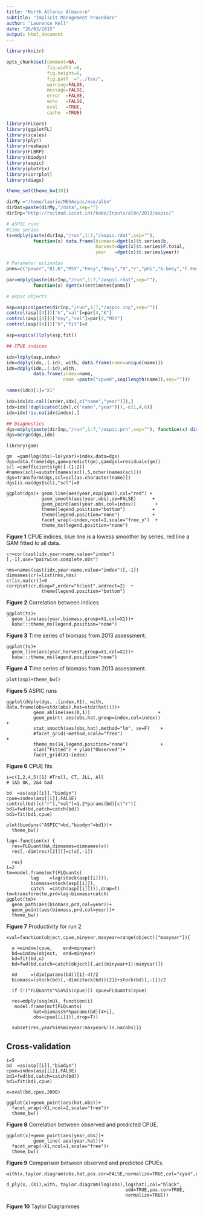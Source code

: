 ```yaml
---
title: "North Atlanic Albacore"
subtitle: "Implicit Management Procedure"
author: "Laurence Kell"
date: "26/03/2015"
output: html_document
---
```


```r
library(knitr)

opts_chunk$set(comment=NA, 
               fig.width =6, 
               fig.height=6,
               fig.path  ="../tex/",
               warning=FALSE, 
               message=FALSE, 
               error  =FALSE, 
               echo   =FALSE, 
               eval   =TRUE,
               cache  =TRUE)
```

```r
library(FLCore)
library(ggplotFL)
library(scales)
library(plyr)
library(reshape)
library(FLBRP)
library(biodyn)
library(aspic)
library(plotrix)
library(corrplot)
library(diags)

theme_set(theme_bw(10))

dirMy ="/home/laurie/MEGAsync/mse/albn"
dirDat=paste(dirMy,"/data",sep="")
dirInp="http://rscloud.iccat.int/kobe/Inputs/albn/2013/aspic/"
```

```r
# ASPIC runs
#time series 
ts=mdply(paste(dirInp,"/run",1:7,"/aspic.rdat",sep=""),
          function(x) data.frame(biomass=dget(x)$t.series$b,
                                 harvest=dget(x)$t.series$F.total,
                                 year   =dget(x)$t.series$year))
```

```r
# Parameter estimates
pnms=c("power","B1.K","MSY","Fmsy","Bmsy","K","r","phi","b.bmsy","F.Fmsy","yield.eq")

par=mdply(paste(dirInp,"/run",1:7,"/aspic.rdat",sep=""),
          function(x) dget(x)$estimates[pnms])
```

```r
# aspic objects

asp=aspics(paste(dirInp,"/run",1:7,"/aspic.inp",sep=""))
control(asp[[4]])["k","val"]=par[4,"K"]
control(asp[[4]])["msy","val"]=par[4,"MSY"]
control(asp[[4]])["k","fit"]=0

asp=aspics(llply(asp,fit))
```

```r
## CPUE indices

idx=ldply(asp,index)
idn=ddply(idx,.(.id), with, data.frame(name=unique(name)))
idn=ddply(idn,.(.id),with, 
          data.frame(index=name,
                     name =paste("cpue0",seq(length(name)),sep="")))

names(idn)[1]="X1"

idx=idx[do.call(order,idx[,c("name","year")]),]
idx=idx[!duplicated(idx[,c("name","year")]),-c(1,4,6)]
idx=idx[!is.na(idx$index),]

## Diagnostics
dgs=mdply(paste(dirInp,"/run",1:7,"/aspic.prn",sep=""), function(x) diags(x,"aspic"))
dgs=merge(dgs,idn)
```

```rabn-imp-cpue
library(gam)

gm  =gam(log(obs)~lo(year)+index,data=dgs)
dgs=data.frame(dgs,gam=predict(gm),gamdgsl=residuals(gm))
scl =coefficients(gm)[-(1:2)]
#names(scl)=substr(names(scl),5,nchar(names(scl)))
dgs=transform(dgs,scl=scl[as.character(name)])
dgs[is.na(dgs$scl),"scl"]=0

ggplot(dgs)+ geom_line(aes(year,exp(gam)),col="red") +
             geom_smooth(aes(year,obs),se=FALSE)      +           
             geom_point(aes(year,obs,col=index))       +
             theme(legend.position="bottom")          +
             theme(legend.position="none")            +
             facet_wrap(~index,ncol=1,scale="free_y")  +
             theme_ms(legend.position="none")
```

**Figure 1** CPUE indices, blue line is a lowess smoother by series, red line a GAM fitted to all data.

```rabn-imp-cpueCor
cr=cor(cast(idx,year~name,value="index")[,-1],use="pairwise.complete.obs")

nms=names(cast(idx,year~name,value="index")[,-1])
dimnames(cr)=list(nms,nms)
cr[is.na(cr)]=0
corrplot(cr,diag=F,order="hclust",addrect=2)  +          
             theme(legend.position="bottom")  
```

**Figure 2** Correlation between indices


```rabn-imp-tsB
ggplot(ts)+
  geom_line(aes(year,biomass,group=X1,col=X1))+
  kobe:::theme_ms(legend.position="none")
```

**Figure 3** Time series of biomass from 2013 assessment.


```rabn-imp-tsF
ggplot(ts)+
  geom_line(aes(year,harvest,group=X1,col=X1))+
  kobe:::theme_ms(legend.position="none")
```

**Figure 4** Time series of biomass from 2013 assessment.


```rabn-imp-aspic
plot(asp)+theme_bw()
```

**Figure 5** ASPIC runs


```rabn-imp-diags
ggplot(ddply(dgs, .(index,X1), with, data.frame(obs=stdz(obs),hat=stdz(hat))))+
          geom_abline(aes(0,1))                         +
          geom_point( aes(obs,hat,group=index,col=index))                     +
          stat_smooth(aes(obs,hat),method="lm", se=F)    +
          #facet_grid(~method,scale="free")                                   +
          theme_ms(14,legend.position="none")            +
          xlab("Fitted") + ylab("Observed")+
          facet_grid(X1~index)
```

**Figure 6** CPUE fits


```rabn-imp-cf
i=c(1,2,4,5)[1] #Troll, CT, JLL, All
# 1&5 OK, 2&4 bad

bd  =as(asp[[i]],"biodyn")
cpue=index(asp[[i]],FALSE)
control(bd)[c("r"),"val"]=1.2*params(bd)[c("r")]
bd1=fwd(bd,catch=catch(bd))
bd1=fit(bd1,cpue)

plot(biodyns("ASPIC"=bd,"biodyn"=bd1))+
  theme_bw()
```


```rabn-imp-aspicOps
lag<-function(x) {
  res=FLQuant(NA,dimnames=dimnames(x))
  res[,-dim(res)[2]][]=c(x[,-1])
  
  res}
i=2
tm=model.frame(mcf(FLQuants(
         lag    =lag(stock(asp[[i]])),
         biomass=stock(asp[[i]]),
         catch  =catch(asp[[i]]))),drop=T)
tm=transform(tm,prd=lag-biomass+catch)
ggplot(tm)+
  geom_path(aes(biomass,prd,col=year))+
  geom_point(aes(biomass,prd,col=year))+
  theme_bw()
```

**Figure 7** Productivity for run 2

```rabn-imp-xval
xval=function(object,cpue,minyear,maxyear=range(object)["maxyear"]){

  u =window(cpue,    end=minyear)
  bd=window(object,  end=minyear)
  bd=fit(bd,u)
  bd=fwd(bd,catch=catch(object)[,ac((minyear+1):maxyear)])
  
  nU     =(dim(params(bd))[1]-4)/2
  biomass=(stock(bd)[,-dim(stock(bd))[2]]+stock(bd)[,-1])/2
  
  if (!("FLQuants"%in%is(cpue))) cpue=FLQuants(cpue)
  
  res=mdply(seq(nU), function(i)
   model.frame(mcf(FLQuants(
          hat=biomass%*%params(bd)[4+i],
          obs=cpue[[i]])),drop=T))

  subset(res,year%in%minyear:maxyear&!is.na(obs))}
```

## Cross-validation

```rabn-imp-xval1
i=5
bd  =as(asp[[i]],"biodyn")
cpue=index(asp[[i]],FALSE)
bd1=fwd(bd,catch=catch(bd))
bd1=fit(bd1,cpue)

x=xval(bd,cpue,2000)

ggplot(x)+geom_point(aes(hat,obs))+
  facet_wrap(~X1,ncol=2,scale="free")+
  theme_bw()
```

**Figure 8** Correlation between observed and predicted CPUE.

```rabn-imp-xval2
ggplot(x)+geom_point(aes(year,obs))+
          geom_line( aes(year,hat))+
  facet_wrap(~X1,ncol=1,scale="free")+
  theme_bw()
```

**Figure 9** Comparison between observed and predicted CPUEs.


```rabn-imp-xval3
with(x,taylor.diagram(obs,hat,pos.cor=FALSE,normalize=TRUE,col="cyan",ref.sd=TRUE))

d_ply(x,.(X1),with, taylor.diagram(log(obs),log(hat),col="black",
                                            add=TRUE,pos.cor=TRUE,
                                            normalize=TRUE))
```

**Figure 10** Taylor Diagrammes

